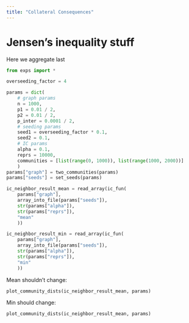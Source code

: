 ```yaml
---
title: "Collateral Consequences"
---
```


# Jensen's inequality stuff

Here we aggregate last

```python
from exps import *

overseeding_factor = 4

params = dict(
    # graph params
    n = 1000,
    p1 = 0.01 / 2,
    p2 = 0.01 / 2,
    p_inter = 0.0001 / 2,
    # seeding params
    seed1 = overseeding_factor * 0.1,
    seed2 = 0.1,
    # IC params
    alpha = 0.1,
    reprs = 10000,
    communities = [list(range(0, 1000)), list(range(1000, 2000))]
    )
params["graph"] = two_communities(params)
params["seeds"] = set_seeds(params)

ic_neighbor_result_mean = read_array(ic_fun(
    params["graph"],
    array_into_file(params["seeds"]),
    str(params["alpha"]),
    str(params["reprs"]),
    "mean"
    ))

ic_neighbor_result_min = read_array(ic_fun(
    params["graph"],
    array_into_file(params["seeds"]),
    str(params["alpha"]),
    str(params["reprs"]),
    "min"
    ))
```

Mean shouldn't change:

```python
plot_community_dists(ic_neighbor_result_mean, params)

```

Min should change:

```python
plot_community_dists(ic_neighbor_result_mean, params)

```
